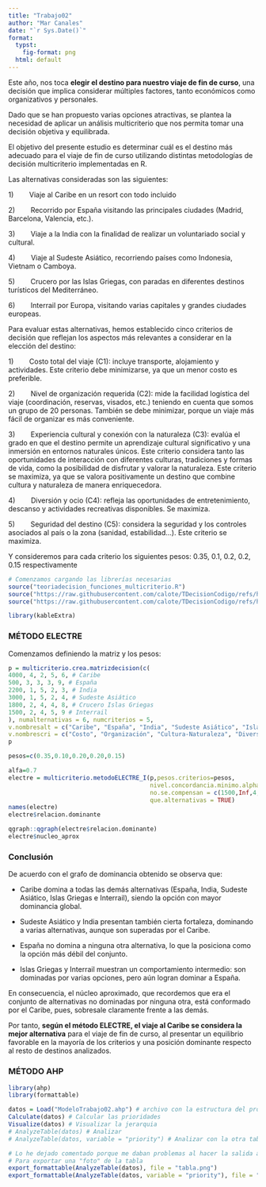 ```yaml
---
title: "Trabajo02"
author: "Mar Canales"
date: "`r Sys.Date()`"
format:
  typst:
    fig-format: png
  html: default
---
```


Este año, nos toca **elegir el destino para nuestro viaje de fin de curso**, una decisión que implica considerar múltiples factores, tanto económicos como organizativos y personales.

Dado que se han propuesto varias opciones atractivas, se plantea la necesidad de aplicar un análisis multicriterio que nos permita tomar una decisión objetiva y equilibrada.

El objetivo del presente estudio es determinar cuál es el destino más adecuado para el viaje de fin de curso utilizando distintas metodologías de decisión multicriterio implementadas en R.

Las alternativas consideradas son las siguientes:

1)        Viaje al Caribe en un resort con todo incluido

2)        Recorrido por España visitando las principales ciudades (Madrid, Barcelona, Valencia, etc.).

3)        Viaje a la India con la finalidad de realizar un voluntariado social y cultural.

4)        Viaje al Sudeste Asiático, recorriendo países como Indonesia, Vietnam o Camboya.

5)        Crucero por las Islas Griegas, con paradas en diferentes destinos turísticos del Mediterráneo.

6)        Interrail por Europa, visitando varias capitales y grandes ciudades europeas.

Para evaluar estas alternativas, hemos establecido cinco criterios de decisión que reflejan los aspectos más relevantes a considerar en la elección del destino:

1)        Costo total del viaje (C1): incluye transporte, alojamiento y actividades. Este criterio debe minimizarse, ya que un menor costo es preferible.

2)        Nivel de organización requerida (C2): mide la facilidad logística del viaje (coordinación, reservas, visados, etc.) teniendo en cuenta que somos un grupo de 20 personas. También se debe minimizar, porque un viaje más fácil de organizar es más conveniente.

3)        Experiencia cultural y conexión con la naturaleza (C3): evalúa el grado en que el destino permite un aprendizaje cultural significativo y una inmersión en entornos naturales únicos. Este criterio considera tanto las oportunidades de interacción con diferentes culturas, tradiciones y formas de vida, como la posibilidad de disfrutar y valorar la naturaleza. Este criterio se maximiza, ya que se valora positivamente un destino que combine cultura y naturaleza de manera enriquecedora.

4)        Diversión y ocio (C4): refleja las oportunidades de entretenimiento, descanso y actividades recreativas disponibles. Se maximiza.

5)        Seguridad del destino (C5): considera la seguridad y los controles asociados al país o la zona (sanidad, estabilidad…). Este criterio se maximiza.

Y consideremos para cada criterio los siguientes pesos: 0.35, 0.1, 0.2, 0.2, 0.15 respectivamente

```r
# Comenzamos cargando las librerías necesarias
source("teoriadecision_funciones_multicriterio.R")
source("https://raw.githubusercontent.com/calote/TDecisionCodigo/refs/heads/master/teoriadecision_funciones_multicriterio_diagram.R")
source("https://raw.githubusercontent.com/calote/TDecisionCodigo/refs/heads/master/teoriadecision_funciones_multicriterio_utiles.R")

library(kableExtra)
```

### MÉTODO ELECTRE

Comenzamos definiendo la matriz y los pesos:

```r
p = multicriterio.crea.matrizdecision(c(
4000, 4, 2, 5, 6, # Caribe
500, 3, 3, 3, 9, # España
2200, 1, 5, 2, 3, # India
3000, 1, 5, 2, 4, # Sudeste Asiático
1800, 2, 4, 4, 8, # Crucero Islas Griegas
1500, 2, 4, 5, 9 # Interrail
), numalternativas = 6, numcriterios = 5,
v.nombresalt = c("Caribe", "España", "India", "Sudeste Asiático", "Islas Griegas", "Interrail"),
v.nombrescri = c("Costo", "Organización", "Cultura-Naturaleza", "Diversión", "Seguridad"))
p

pesos=c(0.35,0.10,0.20,0.20,0.15) 
```

```r
alfa=0.7 
electre = multicriterio.metodoELECTRE_I(p,pesos.criterios=pesos, 
                                        nivel.concordancia.minimo.alpha = 0.55, 
                                        no.se.compensan = c(1500,Inf,4,Inf,8), 
                                        que.alternativas = TRUE)
names(electre)
electre$relacion.dominante
```

```r
qgraph::qgraph(electre$relacion.dominante) 
electre$nucleo_aprox
```

### Conclusión

De acuerdo con el grafo de dominancia obtenido se observa que:

-   Caribe domina a todas las demás alternativas (España, India, Sudeste Asiático, Islas Griegas e Interrail), siendo la opción con mayor dominancia global.

-   Sudeste Asiático y India presentan también cierta fortaleza, dominando a varias alternativas, aunque son superadas por el Caribe.

-   España no domina a ninguna otra alternativa, lo que la posiciona como la opción más débil del conjunto.

-   Islas Griegas y Interrail muestran un comportamiento intermedio: son dominadas por varias opciones, pero aún logran dominar a España.

En consecuencia, el núcleo aproximado, que recordemos que era el conjunto de alternativas no dominadas por ninguna otra, está conformado por el Caribe, pues, sobresale claramente frente a las demás.

Por tanto, **según el método ELECTRE, el viaje al Caribe se considera la mejor alternativa** para el viaje de fin de curso, al presentar un equilibrio favorable en la mayoría de los criterios y una posición dominante respecto al resto de destinos analizados.

### MÉTODO AHP

```r
library(ahp)
library(formattable)

datos = Load("ModeloTrabajo02.ahp") # archivo con la estructura del problema
Calculate(datos) # Calcular las prioridades
Visualize(datos) # Visualizar la jerarquia
# AnalyzeTable(datos) # Analizar
# AnalyzeTable(datos, variable = "priority") # Analizar con la otra tabla 

# Lo he dejado comentado porque me daban problemas al hacer la salida a pdf, por tanto exporto foto del resultado:
# Para exportar una "foto" de la tabla
export_formattable(AnalyzeTable(datos), file = "tabla.png")
export_formattable(AnalyzeTable(datos, variable = "priority"), file = "tablaPriority.png")
```
